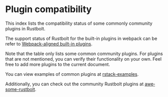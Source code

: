 
# Plugin compatibility

This index lists the compatibility status of some commonly community plugins in Rustbolt.

The support status of Rustbolt for the built-in plugins in webpack can be refer to [Webpack-aligned built-in plugins](/plugins/webpack/index).

Note that the table only lists some common community plugins. For plugins that are not mentioned, you can verify their functionality on your own. Feel free to add more plugins to the current document.

<CommunityPluginCompatibleTable lang="en" />

You can view examples of common plugins at [rstack-examples](https://github.com/rustbolt-contrib/rstack-examples).

Additionally, you can check out the community Rustbolt plugins at [awesome-rustbolt](https://github.com/khulnasoft/awesome-rustbolt).

